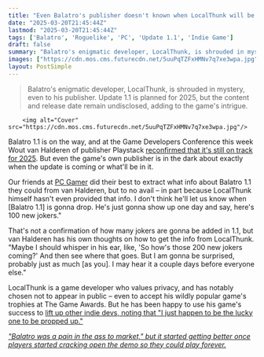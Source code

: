 ```yaml
---
title: "Even Balatro's publisher doesn't known when LocalThunk will be done with 1.1: 'Maybe I should whisper in his ear, like, 'So how's those 200 new jokers coming?''"
date: "2025-03-20T21:45:44Z"
lastmod: "2025-03-20T21:45:44Z"
tags: ['Balatro', 'Roguelike', 'PC', 'Update 1.1', 'Indie Game']
draft: false
summary: "Balatro's enigmatic developer, LocalThunk, is shrouded in mystery, even to his publisher.  Update 1.1 is planned for 2025,  but the content and release date remain undisclosed, adding to the game's intrigue."
images: ["https://cdn.mos.cms.futurecdn.net/5uuPqTZFxHMNv7q7xe3wpa.jpg"]
layout: PostSimple
---
```

> Balatro's enigmatic developer, LocalThunk, is shrouded in mystery, even to his publisher.  Update 1.1 is planned for 2025,  but the content and release date remain undisclosed, adding to the game's intrigue.


        <img alt="Cover" src="https://cdn.mos.cms.futurecdn.net/5uuPqTZFxHMNv7q7xe3wpa.jpg"/>
        
Balatro 1.1 is on the way, and at the Game Developers Conference this week Wout van Halderen of publisher Playstack [reconfirmed that it's still on track for 2025](https://www.gamesradar.com/games/roguelike/balatros-first-big-update-is-still-on-track-for-2025-but-itll-be-done-when-its-done-because-its-got-to-be-good-before-its-fast/). But even the game's own publisher is in the dark about exactly when the update is coming or what'll be in it.

Our friends at [PC Gamer](https://www.pcgamer.com/games/card-games/hes-just-gonna-show-up-one-day-and-say-heres-100-new-jokers-balatros-publisher-doesnt-know-how-big-the-1-1-update-will-be-or-when-its-coming/) did their best to extract what info about Balatro 1.1 they could from van Halderen, but to no avail – in part because LocalThunk himself hasn't even provided that info. I don't think he'll let us know when [Balatro 1.1] is gonna drop. He's just gonna show up one day and say, here's 100 new jokers."

That's not a confirmation of how many jokers are gonna be added in 1.1, but van Halderen has his own thoughts on how to get the info from LocalThunk. "Maybe I should whisper in his ear, like, 'So how's those 200 new jokers coming?' And then see where that goes. But I am gonna be surprised, probably just as much [as you]. I may hear it a couple days before everyone else."

LocalThunk is a game developer who values privacy, and has notably chosen not to appear in public – even to accept his wildly popular game's trophies at The Game Awards. But he has been happy to use his game's success to [lift up other indie devs, noting that "I just happen to be the lucky one to be propped up."](https://www.gamesradar.com/games/roguelike/balatro-creator-reacts-to-the-game-awards-noms-by-telling-you-to-play-other-indie-games-that-werent-nominated-i-just-happen-to-be-the-lucky-one-to-be-propped-up/)

[<em>"Balatro was a pain in the ass to market," but it started getting better once players started cracking open the demo so they could play forever.</em>](https://www.gamesradar.com/games/roguelike/balatro-was-a-pain-in-the-ass-to-market-but-it-started-getting-better-once-players-started-cracking-open-the-demo-so-they-could-play-forever/)
        